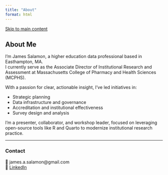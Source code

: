 ```yaml
---
title: "About"
format: html
---
```


<a href="#main-content" class="skip-link">Skip to main content</a>

## About Me {#main-content}

I'm James Salamon, a higher education data professional based in Easthampton, MA.  
I currently serve as the Associate Director of Institutional Research and Assessment at Massachusetts College of Pharmacy and Health Sciences (MCPHS).

With a passion for clear, actionable insight, I’ve led initiatives in:

- Strategic planning
- Data infrastructure and governance
- Accreditation and institutional effectiveness
- Survey design and analysis

I'm a presenter, collaborator, and workshop leader, focused on leveraging open-source tools like R and Quarto to modernize institutional research practice.

---

### Contact

📧 james.a.salamon@gmail.com  
🔗 [LinkedIn](https://www.linkedin.com/in/james-salamon-a346b278)
